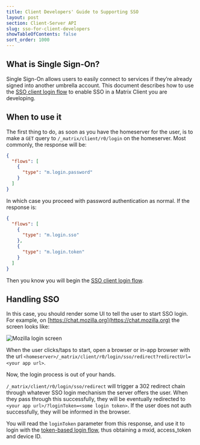 ```yaml
---
title: Client Developers' Guide to Supporting SSO
layout: post
section: Client-Server API
slug: sso-for-client-developers
showTableOfContents: false
sort_order: 1000
---
```


## What is Single Sign-On?

Single Sign-On allows users to easily connect to services if they’re already signed into another umbrella account. This document describes how to use the [SSO client login flow](https://matrix.org/docs/spec/client_server/latest#sso-client-login) to enable SSO in a Matrix Client you are developing.

## When to use it

The first thing to do, as soon as you have the homeserver for the user, is to make a `GET` query to `/_matrix/client/r0/login` on the homeserver. Most commonly, the response will be:

```json
{
  "flows": [
    {
      "type": "m.login.password"
    }
  ]
}
```

In which case you proceed with password authentication as normal. If the response is:

```json
{
  "flows": [
    {
      "type": "m.login.sso"
    },
    {
      "type": "m.login.token"
    }
  ]
}
```

Then you know you will begin the [SSO client login flow](https://matrix.org/docs/spec/client_server/latest#sso-client-login).

## Handling SSO

In this case, you should render some UI to tell the user to start SSO login. For example, on [https://chat.mozilla.org](https://chat.mozilla.org) the screen looks like:

![Mozilla login screen](/docs/img/mozilla-sso.png)

When the user clicks/taps to start, open a browser or in-app browser with the url `<homeserver>/_matrix/client/r0/login/sso/redirect?redirectUrl=<your app url>`.

Now, the login process is out of your hands.

`/_matrix/client/r0/login/sso/redirect` will trigger a 302 redirect chain through whatever SSO login mechanism the server offers the user. When they pass through this successfully, they will be eventually redirected to `<your app url>/?loginToken=<some login token>`. If the user does not auth successfully, they will be informed in the browser.

You will read the `loginToken` parameter from this response, and use it to login with the [token-based login flow](https://matrix.org/docs/spec/client_server/latest#token-based), thus obtaining a mxid, access_token and device ID.
